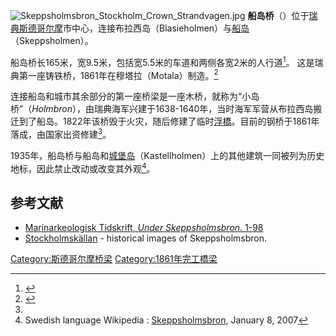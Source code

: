 [[Image:Skeppsholmsbron_Stockholm_Crown_Strandvagen.jpg|thumb]]
'''船岛桥'''（{{lang-sv|Skeppsholmsbron}}）位于[[瑞典|瑞典]][[斯德哥尔摩|斯德哥尔摩]]市中心，连接布拉西岛（Blasieholmen）与[[船岛|船岛]]（Skeppsholmen）。

船岛桥长165米，宽9.5米，包括宽5.5米的车道和两侧各宽2米的人行道<ref name="Dufwa">
{{cite book
 | last = Dufwa | first = Arne
 | title = Stockholms tekniska historia: Trafik, broar, tunnelbanor, gator
 | year = 1985
 | publisher = Stockholms gatukontor and Kommittén för Stockholmsforskning
 | location = Uppsala | isbn = 91-37-08725-1
 | pages = 191–192 | chapter = Broar och viadukter: Skeppsholmbron
}}
</ref>。 
这是瑞典第一座铸铁桥，1861年在穆塔拉（Motala）制造。<ref name="Gatunamn">
{{cite book
 | title = Stockholms gatunamn
 | edition = 2nd ed. | year = 1992
 | publisher = Kommittén för Stockholmsforskning
 | location = Stockholm | isbn = 91-7031-042-4 | chapter = Skeppsholmen
 | page = 199
}}
</ref>

连接船岛和城市其余部分的第一座桥梁是一座木桥，就称为“小岛桥”（''Holmbron''），由瑞典海军兴建于1638-1640年，当时海军军营从布拉西岛搬迁到了船岛。1822年该桥毁于火灾，随后修建了临时[[浮橋|浮橋]]。目前的钢桥于1861年落成，由国家出资修建<ref name="Dufwa" />。

1935年，船岛桥与船岛和[[城堡岛_(斯德哥尔摩)|城堡岛]]（Kastellholmen）上的其他建筑一同被列为历史地标，因此禁止改动或改变其外观<ref>
Swedish language Wikipedia : [http://sv.wikipedia.org/w/index.php?title=Skeppsholmsbron&oldid=2942149 Skeppsholmsbron], January 8, 2007
</ref>。
{{Commons|Skeppsholmsbron}}

== 参考文献 ==
<references />
* [https://web.archive.org/web/20050830213255/http://www.abc.se/~m10354/mas/981skepp.htm Marinarkeologisk Tidskrift, ''Under Skeppsholmsbron''. 1-98]
* [https://web.archive.org/web/20070927205004/http://www.stockholmskallan.se/index.php?sokning=1&action=sok&fritext=Skeppsholmsbron Stockholmskällan] - historical images of Skeppsholmsbron.

{{coord|59|19|38|N|18|04|45|E|region:SE_type:landmark|display=title}}

[[Category:斯德哥尔摩桥梁|Category:斯德哥尔摩桥梁]]
[[Category:1861年完工橋梁|Category:1861年完工橋梁]]